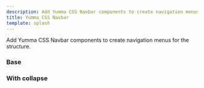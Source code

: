 ```yaml
---
description: Add Yumma CSS Navbar components to create navigation menus for the structure.
title: Yumma CSS Navbar
template: splash
---
```



Add Yumma CSS Navbar components to create navigation menus for the structure.

### Base

<Preview data={base} useTabs useVersion="release" />

### With collapse

<Preview data={withCollapse} useTabs useVersion="release" />
